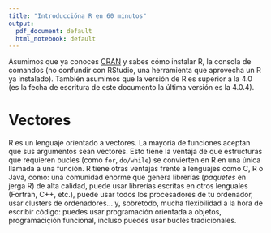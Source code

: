 ```yaml
---
title: "Introduccióna R en 60 minutos"
output:
  pdf_document: default
  html_notebook: default
---
```


Asumimos que ya conoces [CRAN](https://cran.r-project.org/) y sabes cómo instalar R, la consola de comandos (no confundir con RStudio, una herramienta que aprovecha un R ya instalado).
También asumimos que la versión de R es superior a la 4.0 (es la fecha de escritura de este documento la última versión es la 4.0.4).

# Vectores

R es un lenguaje orientado a vectores. La mayoría de funciones aceptan que sus argumentos sean vectores. Esto tiene la ventaja de que estructuras que requieren bucles (como `for`, `do/while`) se convierten en R en una única llamada a una función.
R tiene otras ventajas frente a lenguajes como C, R o Java, como: una comunidad enorme que genera librerías (*paquetes* en jerga R) de alta calidad, puede usar librerías escritas en otros lenguales (Fortran, C++, etc.), puede usar todos los procesadores de tu ordenador, usar clusters de ordenadores...  y, sobretodo, mucha flexibilidad a la hora de escribir código: puedes usar programación orientada a objetos, programaciçión funcional, incluso puedes usar bucles tradicionales.
